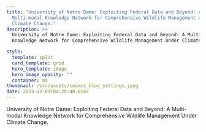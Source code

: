 ```yaml
---
title: "University of Notre Dame: Exploiting Federal Data and Beyond: A
  Multi-modal Knowledge Network for Comprehensive Wildlife Management Under
  Climate Change."
description: >+
  University of Notre Dame: Exploiting Federal Data and Beyond: A Multi-modal
  Knowledge Network for Comprehensive Wildlife Management Under Climate Change.

style:
  template: split
  card_template: grid
  hero_template: image
  hero_image_opacity: ""
  container: md
thumbnail: /src/assets/cosmic_blog_settings.jpeg
date: 2023-12-01T04:28:40.616Z
---
```

University of Notre Dame: Exploiting Federal Data and Beyond: A Multi-modal Knowledge Network for Comprehensive Wildlife Management Under Climate Change.




